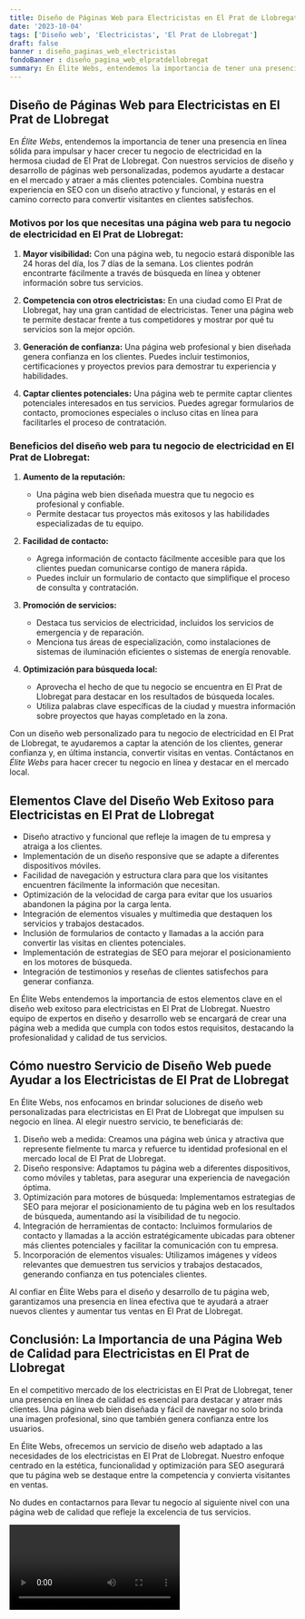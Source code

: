 ```yaml
---
title: Diseño de Páginas Web para Electricistas en El Prat de Llobregat
date: '2023-10-04'
tags: ['Diseño web', 'Electricistas', 'El Prat de Llobregat']
draft: false
banner : diseño_paginas_web_electricistas
fondoBanner : diseño_pagina_web_elpratdellobregat
summary: En Élite Webs, entendemos la importancia de tener una presencia en línea sólida para impulsar y hacer crecer tu negocio de electricidad en la hermosa ciudad de El Prat de Llobregat. Con nuestros servicios de diseño y desarrollo de páginas web personalizadas, podemos ayudarte a destacar en el mercado y atraer a más clientes potenciales. Combina nuestra experiencia en SEO con un diseño atractivo y funcional, y estarás en el camino correcto para convertir visitantes en clientes satisfechos.
---
```


## Diseño de Páginas Web para Electricistas en El Prat de Llobregat

En *Élite Webs*, entendemos la importancia de tener una presencia en línea sólida para impulsar y hacer crecer tu negocio de electricidad en la hermosa ciudad de El Prat de Llobregat. Con nuestros servicios de diseño y desarrollo de páginas web personalizadas, podemos ayudarte a destacar en el mercado y atraer a más clientes potenciales. Combina nuestra experiencia en SEO con un diseño atractivo y funcional, y estarás en el camino correcto para convertir visitantes en clientes satisfechos.

### Motivos por los que necesitas una página web para tu negocio de electricidad en El Prat de Llobregat:

1. **Mayor visibilidad:** Con una página web, tu negocio estará disponible las 24 horas del día, los 7 días de la semana. Los clientes podrán encontrarte fácilmente a través de búsqueda en línea y obtener información sobre tus servicios.

2. **Competencia con otros electricistas:** En una ciudad como El Prat de Llobregat, hay una gran cantidad de electricistas. Tener una página web te permite destacar frente a tus competidores y mostrar por qué tu servicios son la mejor opción.

3. **Generación de confianza:** Una página web profesional y bien diseñada genera confianza en los clientes. Puedes incluir testimonios, certificaciones y proyectos previos para demostrar tu experiencia y habilidades.

4. **Captar clientes potenciales:** Una página web te permite captar clientes potenciales interesados en tus servicios. Puedes agregar formularios de contacto, promociones especiales o incluso citas en línea para facilitarles el proceso de contratación.

### Beneficios del diseño web para tu negocio de electricidad en El Prat de Llobregat:

1. **Aumento de la reputación:**
   - Una página web bien diseñada muestra que tu negocio es profesional y confiable.
   - Permite destacar tus proyectos más exitosos y las habilidades especializadas de tu equipo.

2. **Facilidad de contacto:**
   - Agrega información de contacto fácilmente accesible para que los clientes puedan comunicarse contigo de manera rápida.
   - Puedes incluir un formulario de contacto que simplifique el proceso de consulta y contratación.

3. **Promoción de servicios:**
   - Destaca tus servicios de electricidad, incluidos los servicios de emergencia y de reparación.
   - Menciona tus áreas de especialización, como instalaciones de sistemas de iluminación eficientes o sistemas de energía renovable.

4. **Optimización para búsqueda local:**
   - Aprovecha el hecho de que tu negocio se encuentra en El Prat de Llobregat para destacar en los resultados de búsqueda locales.
   - Utiliza palabras clave específicas de la ciudad y muestra información sobre proyectos que hayas completado en la zona.

Con un diseño web personalizado para tu negocio de electricidad en El Prat de Llobregat, te ayudaremos a captar la atención de los clientes, generar confianza y, en última instancia, convertir visitas en ventas. Contáctanos en *Élite Webs* para hacer crecer tu negocio en línea y destacar en el mercado local.

<GifSeo />

<Cta />

## Elementos Clave del Diseño Web Exitoso para Electricistas en El Prat de Llobregat

- Diseño atractivo y funcional que refleje la imagen de tu empresa y atraiga a los clientes.
- Implementación de un diseño responsive que se adapte a diferentes dispositivos móviles.
- Facilidad de navegación y estructura clara para que los visitantes encuentren fácilmente la información que necesitan.
- Optimización de la velocidad de carga para evitar que los usuarios abandonen la página por la carga lenta.
- Integración de elementos visuales y multimedia que destaquen los servicios y trabajos destacados.
- Inclusión de formularios de contacto y llamadas a la acción para convertir las visitas en clientes potenciales.
- Implementación de estrategias de SEO para mejorar el posicionamiento en los motores de búsqueda.
- Integración de testimonios y reseñas de clientes satisfechos para generar confianza.

En Élite Webs entendemos la importancia de estos elementos clave en el diseño web exitoso para electricistas en El Prat de Llobregat. Nuestro equipo de expertos en diseño y desarrollo web se encargará de crear una página web a medida que cumpla con todos estos requisitos, destacando la profesionalidad y calidad de tus servicios.

## Cómo nuestro Servicio de Diseño Web puede Ayudar a los Electricistas de El Prat de Llobregat

En Élite Webs, nos enfocamos en brindar soluciones de diseño web personalizadas para electricistas en El Prat de Llobregat que impulsen su negocio en línea. Al elegir nuestro servicio, te beneficiarás de:

1. Diseño web a medida: Creamos una página web única y atractiva que represente fielmente tu marca y refuerce tu identidad profesional en el mercado local de El Prat de Llobregat.
2. Diseño responsive: Adaptamos tu página web a diferentes dispositivos, como móviles y tabletas, para asegurar una experiencia de navegación óptima.
3. Optimización para motores de búsqueda: Implementamos estrategias de SEO para mejorar el posicionamiento de tu página web en los resultados de búsqueda, aumentando así la visibilidad de tu negocio.
4. Integración de herramientas de contacto: Incluimos formularios de contacto y llamadas a la acción estratégicamente ubicadas para obtener más clientes potenciales y facilitar la comunicación con tu empresa.
5. Incorporación de elementos visuales: Utilizamos imágenes y vídeos relevantes que demuestren tus servicios y trabajos destacados, generando confianza en tus potenciales clientes.

Al confiar en Élite Webs para el diseño y desarrollo de tu página web, garantizamos una presencia en línea efectiva que te ayudará a atraer nuevos clientes y aumentar tus ventas en El Prat de Llobregat.

## Conclusión: La Importancia de una Página Web de Calidad para Electricistas en El Prat de Llobregat

En el competitivo mercado de los electricistas en El Prat de Llobregat, tener una presencia en línea de calidad es esencial para destacar y atraer más clientes. Una página web bien diseñada y fácil de navegar no solo brinda una imagen profesional, sino que también genera confianza entre los usuarios.

En Élite Webs, ofrecemos un servicio de diseño web adaptado a las necesidades de los electricistas en El Prat de Llobregat. Nuestro enfoque centrado en la estética, funcionalidad y optimización para SEO asegurará que tu página web se destaque entre la competencia y convierta visitantes en ventas.

No dudes en contactarnos para llevar tu negocio al siguiente nivel con una página web de calidad que refleje la excelencia de tus servicios.

<Video />

<CtaBot job='Electricistas' city='El Prat de Llobregat'/>

<Gmaps query='El Prat de Llobregat+españa+maps' />